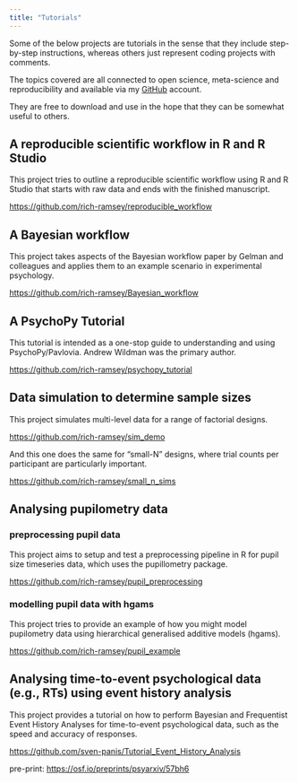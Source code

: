 ```yaml
---
title: "Tutorials"
---
```


Some of the below projects are tutorials in the sense that they include step-by-step instructions, whereas others just represent coding projects with comments.

The topics covered are all connected to open science, meta-science and reproducibility and available via my [GitHub](https://github.com/rich-ramsey) account.

They are free to download and use in the hope that they can be somewhat useful to others.

## A reproducible scientific workflow in R and R Studio

This project tries to outline a reproducible scientific workflow using R and R Studio that starts with raw data and ends with the finished manuscript.

<https://github.com/rich-ramsey/reproducible_workflow>

## A Bayesian workflow

This project takes aspects of the Bayesian workflow paper by Gelman and colleagues and applies them to an example scenario in experimental psychology.

<https://github.com/rich-ramsey/Bayesian_workflow>

## A PsychoPy Tutorial

This tutorial is intended as a one-stop guide to understanding and using PsychoPy/Pavlovia. Andrew Wildman was the primary author.

<https://github.com/rich-ramsey/psychopy_tutorial>

## Data simulation to determine sample sizes

This project simulates multi-level data for a range of factorial designs.

<https://github.com/rich-ramsey/sim_demo>

And this one does the same for "small-N" designs, where trial counts per participant are particularly important.

<https://github.com/rich-ramsey/small_n_sims>

## Analysing pupilometry data 

### preprocessing pupil data 

This project aims to setup and test a preprocessing pipeline in R for pupil size timeseries data, which uses the pupillometry package.

<https://github.com/rich-ramsey/pupil_preprocessing>

### modelling pupil data with hgams

This project tries to provide an example of how you might model pupilometry data using hierarchical generalised additive models (hgams).

<https://github.com/rich-ramsey/pupil_example>

## Analysing time-to-event psychological data (e.g., RTs) using event history analysis

This project provides a tutorial on how to perform Bayesian and Frequentist Event History Analyses for time-to-event psychological data, such as the speed and accuracy of responses.

<https://github.com/sven-panis/Tutorial_Event_History_Analysis>

pre-print: <https://osf.io/preprints/psyarxiv/57bh6>
